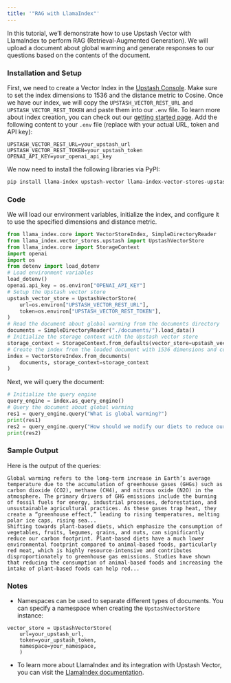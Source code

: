 ```yaml
---
title: '"RAG with LlamaIndex"'
---
```

In this tutorial, we’ll demonstrate how to use Upstash Vector with LlamaIndex to perform RAG (Retrieval-Augmented Generation). We will upload a document about global warming and generate responses to our questions based on the contents of the document.
### Installation and Setup
First, we need to create a Vector Index in the [Upstash Console](https://console.upstash.com). Make sure to set the index dimensions to 1536 and the distance metric to Cosine. Once we have our index, we will copy the `UPSTASH_VECTOR_REST_URL` and `UPSTASH_VECTOR_REST_TOKEN` and paste them into our `.env` file. To learn more about index creation, you can check out our [getting started page](https://docs.upstash.com/vector/overall/getstarted).
Add the following content to your `.env` file (replace with your actual URL, token and API key):
```
UPSTASH_VECTOR_REST_URL=your_upstash_url
UPSTASH_VECTOR_REST_TOKEN=your_upstash_token
OPENAI_API_KEY=your_openai_api_key
```
We now need to install the following libraries via PyPI:
```bash
pip install llama-index upstash-vector llama-index-vector-stores-upstash python-dotenv
```
### Code
We will load our environment variables, initialize the index, and configure it to use the specified dimensions and distance metric.
```python
from llama_index.core import VectorStoreIndex, SimpleDirectoryReader
from llama_index.vector_stores.upstash import UpstashVectorStore
from llama_index.core import StorageContext
import openai
import os
from dotenv import load_dotenv
# Load environment variables
load_dotenv()
openai.api_key = os.environ["OPENAI_API_KEY"]
# Setup the Upstash vector store
upstash_vector_store = UpstashVectorStore(
    url=os.environ["UPSTASH_VECTOR_REST_URL"],
    token=os.environ["UPSTASH_VECTOR_REST_TOKEN"],
)
# Read the document about global warming from the documents directory
documents = SimpleDirectoryReader("./documents/").load_data()
# Initialize the storage context with the Upstash vector store
storage_context = StorageContext.from_defaults(vector_store=upstash_vector_store)
# Create the index from the loaded document with 1536 dimensions and cosine distance
index = VectorStoreIndex.from_documents(
    documents, storage_context=storage_context
)
```
Next, we will query the document:
```python
# Initialize the query engine
query_engine = index.as_query_engine()
# Query the document about global warming
res1 = query_engine.query("What is global warming?")
print(res1)
res2 = query_engine.query("How should we modify our diets to reduce our carbon footprint?")
print(res2)
```
### Sample Output
Here is the output of the queries:
```
Global warming refers to the long-term increase in Earth’s average temperature due to the accumulation of greenhouse gases (GHGs) such as carbon dioxide (CO2), methane (CH4), and nitrous oxide (N2O) in the atmosphere. The primary drivers of GHG emissions include the burning of fossil fuels for energy, industrial processes, deforestation, and unsustainable agricultural practices. As these gases trap heat, they create a “greenhouse effect,” leading to rising temperatures, melting polar ice caps, rising sea...
Shifting towards plant-based diets, which emphasize the consumption of vegetables, fruits, legumes, grains, and nuts, can significantly reduce our carbon footprint. Plant-based diets have a much lower environmental footprint compared to animal-based foods, particularly red meat, which is highly resource-intensive and contributes disproportionately to greenhouse gas emissions. Studies have shown that reducing the consumption of animal-based foods and increasing the intake of plant-based foods can help red...
```
### Notes
- Namespaces can be used to separate different types of documents. You can specify a namespace when creating the `UpstashVectorStore` instance:
```
vector_store = UpstashVectorStore(
    url=your_upstash_url,
    token=your_upstash_token,
    namespace=your_namespace,
    )
```
- To learn more about LlamaIndex and its integration with Upstash Vector, you can visit the [LlamaIndex documentation](https://docs.llamaindex.ai/en/latest).